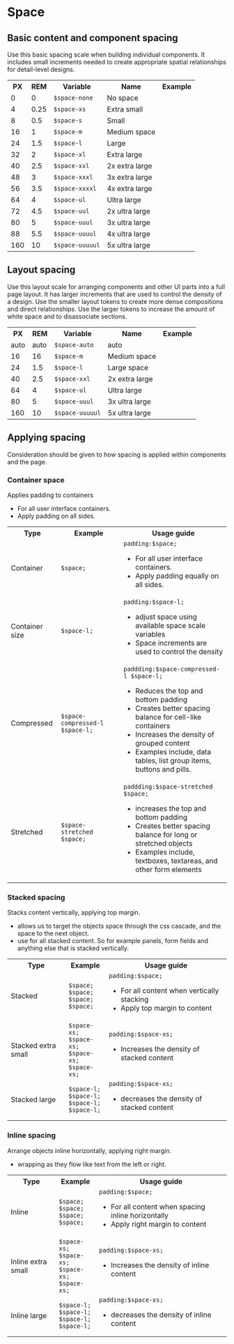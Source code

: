 
<Meta title="Core/Space" />

# Space

## Basic content and component spacing

Use this basic spacing scale when building individual components. It includes small increments needed to create appropriate spatial relationships for detail-level designs.

<table>
  <tr>
    <th>PX</th>
    <th>REM</th>
    <th>Variable</th>
    <th>Name</th>
    <th>Example</th>
  </tr>
  <tr>
    <td>0</td>
    <td>0</td>
    <td>
      <code>$space-none</code>
    </td>
    <td>No space</td>
    <td></td>
  </tr>
  <tr>
    <td>4</td>
    <td>0.25</td>
    <td>
      <code>$space-xs</code>
    </td>
    <td>Extra small</td>
    <td>
      <div className="uqds-space uqds-space-xs"></div>
    </td>
  </tr>
  <tr>
    <td>8</td>
    <td>0.5</td>
    <td>
      <code>$space-s</code>
    </td>
    <td>Small</td>
    <td>
      <div className="uqds-space uqds-space-sm"></div>
    </td>
  </tr>
  <tr>
    <td>16</td>
    <td>1</td>
    <td>
      <code>$space-m</code>
    </td>
    <td>Medium space</td>
    <td>
      <div className="uqds-space"></div>
    </td>
  </tr>
  <tr>
    <td>24</td>
    <td>1.5</td>
    <td>
      <code>$space-l</code>
    </td>
    <td>Large</td>
    <td>
      <div className="uqds-space uqds-space-lg"></div>
    </td>
  </tr>
  <tr>
    <td>32</td>
    <td>2</td>
    <td>
      <code>$space-xl</code>
    </td>
    <td>Extra large</td>
    <td>
      <div className="uqds-space uqds-space-xl"></div>
    </td>
  </tr>
  <tr>
    <td>40</td>
    <td>2.5</td>
    <td>
      <code>$space-xxl</code>
    </td>
    <td>2x extra large</td>
    <td>
      <div className="uqds-space uqds-space-xxl"></div>
    </td>
  </tr>
  <tr>
    <td>48</td>
    <td>3</td>
    <td>
      <code>$space-xxxl</code>
    </td>
    <td>3x extra large</td>
    <td>
      <div className="uqds-space uqds-space-xxxl"></div>
    </td>
  </tr>
  <tr>
    <td>56</td>
    <td>3.5</td>
    <td>
      <code>$space-xxxxl</code>
    </td>
    <td>4x extra large</td>
    <td>
      <div className="uqds-space uqds-space-xxxxl"></div>
    </td>
  </tr>
  <tr>
    <td>64</td>
    <td>4</td>
    <td>
      <code>$space-ul</code>
    </td>
    <td>Ultra large</td>
    <td>
      <div className="uqds-space uqds-space-ul"></div>
    </td>
  </tr>
  <tr>
    <td>72</td>
    <td>4.5</td>
    <td>
      <code>$space-uul</code>
    </td>
    <td>2x ultra large</td>
    <td>
      <div className="uqds-space uqds-space-uul"></div>
    </td>
  </tr>
  <tr>
    <td>80</td>
    <td>5</td>
    <td>
      <code>$space-uuul</code>
    </td>
    <td>3x ultra large</td>
    <td>
      <div className="uqds-space uqds-space-uuul"></div>
    </td>
  </tr>
  <tr>
    <td>88</td>
    <td>5.5</td>
    <td>
      <code>$space-uuuul</code>
    </td>
    <td>4x ultra large</td>
    <td>
      <div className="uqds-space uqds-space-uuuul"></div>
    </td>
  </tr>
  <tr>
    <td>160</td>
    <td>10</td>
    <td>
      <code>$space-uuuuul</code>
    </td>
    <td>5x ultra large</td>
    <td>
      <div className="uqds-space uqds-space-uuuuul"></div>
    </td>
  </tr>
</table>

## Layout spacing

Use this layout scale for arranging components and other UI parts into a full page layout. It has larger increments that are used to control the density of a design. Use the smaller layout tokens to create more dense compositions and direct relationships. Use the larger tokens to increase the amount of white space and to disassociate sections.

<table>
  <tr>
    <th>PX</th>
    <th>REM</th>
    <th>Variable</th>
    <th>Name</th>
    <th>Example</th>
  </tr>
  <tr>
    <td>auto</td>
    <td>auto</td>
    <td>
      <code>$space-auto</code>
    </td>
    <td>auto</td>
    <td></td>
  </tr>
  <tr>
    <td>16</td>
    <td>16</td>
    <td>
      <code>$space-m</code>
    </td>
    <td>Medium space</td>
    <td>
      <div className="uqds-space"></div>
    </td>
  </tr>
  <tr>
    <td>24</td>
    <td>1.5</td>
    <td>
      <code>$space-l</code>
    </td>
    <td>Large space</td>
    <td>
      <div className="uqds-space uqds-space-lg"></div>
    </td>
  </tr>
  <tr>
    <td>40</td>
    <td>2.5</td>
    <td>
      <code>$space-xxl</code>
    </td>
    <td>2x extra large</td>
    <td>
      <div className="uqds-space uqds-space-xxl"></div>
    </td>
  </tr>
  <tr>
    <td>64</td>
    <td>4</td>
    <td>
      <code>$space-ul</code>
    </td>
    <td>Ultra large</td>
    <td>
      <div className="uqds-space uqds-space-ul"></div>
    </td>
  </tr>
  <tr>
    <td>80</td>
    <td>5</td>
    <td>
      <code>$space-uuul</code>
    </td>
    <td>3x ultra large</td>
    <td>
      <div className="uqds-space uqds-space-uuul"></div>
    </td>
  </tr>
  <tr>
    <td>160</td>
    <td>10</td>
    <td>
      <code>$space-uuuuul</code>
    </td>
    <td>5x ultra large</td>
    <td>
      <div className="uqds-space uqds-space-uuuuul"></div>
    </td>
  </tr>
</table>

## Applying spacing

Consideration should be given to how spacing is applied within components and the page.

### Container space

Applies padding to containers

- For all user interface containers.
- Apply padding on all sides.

<table>
  <tr>
    <th>Type</th>
    <th>Example</th>
    <th>Usage guide</th>
  </tr>
  <tr>
    <td>Container</td>
    <td>
      <div className="uqds-container uqds-container-space">
        <code>$space;</code>
      </div>
    </td>
    <td>
      <code>padding:$space;</code>
      <ul>
        <li>For all user interface containers.</li>
        <li>Apply padding equally on all sides.</li>
      </ul>
    </td>
  </tr>
  <tr>
    <td>Container size</td>
    <td>
      <div className="uqds-container uqds-container-space-lg">
        <code>$space-l;</code>
      </div>
    </td>
    <td>
      <code>padding:$space-l;</code>
      <ul>
        <li>adjust space using available space scale variables</li>
        <li>Space increments are used to control the density</li>
      </ul>
    </td>
  </tr>
  <tr>
    <td>Compressed</td>
    <td>
      <div className="uqds-container uqds-compressed-space-lg">
        <code>$space-compressed-l $space-l;</code>
      </div>
    </td>
    <td>
      <code>paddding:$space-compressed-l $space-l;</code>
      <ul>
        <li>Reduces the top and bottom padding</li>
        <li>Creates better spacing balance for cell-like containers</li>
        <li>Increases the density of grouped content</li>
        <li>
          Examples include, data tables, list group items, buttons and pills.
        </li>
      </ul>
    </td>
  </tr>
  <tr>
    <td>Stretched</td>
    <td>
      <div className="uqds-container uqds-stretched-space">
        <code>$space-stretched $space;</code>
      </div>
    </td>
    <td>
      <code>paddding:$space-stretched $space;</code>
      <ul>
        <li>increases the top and bottom padding</li>
        <li>Creates better spacing balance for long or stretched objects</li>
        <li>Examples include, textboxes, textareas, and other form elements</li>
      </ul>
    </td>
  </tr>
</table>

### Stacked spacing

Stacks content vertically, applying top margin.

- allows us to target the objects space through the css cascade, and the space to the next object.
- use for all stacked content. So for example panels, form fields and anything else that is stacked vertically.

<table>
  <tr>
    <th>Type</th>
    <th>Example</th>
    <th>Usage guide</th>
  </tr>
  <tr>
    <td>Stacked</td>
    <td>
      <div className="uqds-container">
        <div className="uqds-stacked-space">
          <code>$space;</code>
        </div>
        <div className="uqds-stacked-space">
          <code>$space;</code>
        </div>
        <div className="uqds-stacked-space">
          <code>$space;</code>
        </div>
        <div className="uqds-stacked-space">
          <code>$space;</code>
        </div>
      </div>
    </td>
    <td>
      <code>padding:$space;</code>
      <ul>
        <li>For all content when vertically stacking</li>
        <li>Apply top margin to content</li>
      </ul>
    </td>
  </tr>
  <tr>
    <td>Stacked extra small</td>
    <td>
      <div className="uqds-container">
        <div className="uqds-stacked-space-xs">
          <code>$space-xs;</code>
        </div>
        <div className="uqds-stacked-space-xs">
          <code>$space-xs;</code>
        </div>
        <div className="uqds-stacked-space-xs">
          <code>$space-xs;</code>
        </div>
        <div className="uqds-stacked-space-xs">
          <code>$space-xs;</code>
        </div>
      </div>
    </td>
    <td>
      <code>padding:$space-xs;</code>
      <ul>
        <li>Increases the density of stacked content</li>
      </ul>
    </td>
  </tr>
  <tr>
    <td>Stacked large</td>
    <td>
      <div className="uqds-container">
        <div className="uqds-stacked-space-lg">
          <code>$space-l;</code>
        </div>
        <div className="uqds-stacked-space-lg">
          <code>$space-l;</code>
        </div>
        <div className="uqds-stacked-space-lg">
          <code>$space-l;</code>
        </div>
        <div className="uqds-stacked-space-lg">
          <code>$space-l;</code>
        </div>
      </div>
    </td>
    <td>
      <code>padding:$space-xs;</code>
      <ul>
        <li>decreases the density of stacked content</li>
      </ul>
    </td>
  </tr>
</table>

### Inline spacing

Arrange objects inline horizontally, applying right margin.

- wrapping as they flow like text from the left or right.

<table>
  <tr>
    <th>Type</th>
    <th>Example</th>
    <th>Usage guide</th>
  </tr>
  <tr>
    <td>Inline</td>
    <td>
      <div className="uqds-container">
        <div className="uqds-inline-space">
          <code>$space;</code>
        </div>
        <div className="uqds-inline-space">
          <code>$space;</code>
        </div>
        <div className="uqds-inline-space">
          <code>$space;</code>
        </div>
        <div className="uqds-inline-space">
          <code>$space;</code>
        </div>
      </div>
    </td>
    <td>
      <code>padding:$space;</code>
      <ul>
        <li>For all content when spacing inline horizontally</li>
        <li>Apply right margin to content</li>
      </ul>
    </td>
  </tr>
  <tr>
    <td>Inline extra small</td>
    <td>
      <div className="uqds-container">
        <div className="uqds-inline-space-xs">
          <code>$space-xs;</code>
        </div>
        <div className="uqds-inline-space-xs">
          <code>$space-xs;</code>
        </div>
        <div className="uqds-inline-space-xs">
          <code>$space-xs;</code>
        </div>
        <div className="uqds-inline-space-xs">
          <code>$space-xs;</code>
        </div>
      </div>
    </td>
    <td>
      <code>padding:$space-xs;</code>
      <ul>
        <li>Increases the density of inline content</li>
      </ul>
    </td>
  </tr>
  <tr>
    <td>Inline large</td>
    <td>
      <div className="uqds-container">
        <div className="uqds-inline-space-lg">
          <code>$space-l;</code>
        </div>
        <div className="uqds-inline-space-lg">
          <code>$space-l;</code>
        </div>
        <div className="uqds-inline-space-lg">
          <code>$space-l;</code>
        </div>
        <div className="uqds-inline-space-lg">
          <code>$space-l;</code>
        </div>
      </div>
    </td>
    <td>
      <code>padding:$space-xs;</code>
      <ul>
        <li>decreases the density of inline content</li>
      </ul>
    </td>
  </tr>
</table>
